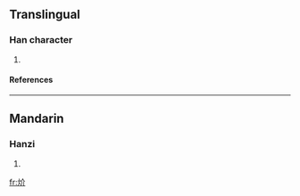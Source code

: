 ==Translingual==
===Han character===
{{Han char|rn=86|rad=火|as=04|sn=8|four=|canj=火人中中 (FOLL)}}
# {{defn|Han|sort=火04}}
====References====
{{Han ref|kx=0667.110|dkj=18908|dj=1076.190|hdz=32192.090|uh=708C|ud=28812}}

----
==Mandarin==
===Hanzi===
{{cmn-hanzi|pin=[[kài]] ([[kai4]])|wg=k'ai<sup>4</sup>}}
# {{defn|Mandarin}}

[[fr:炌]]